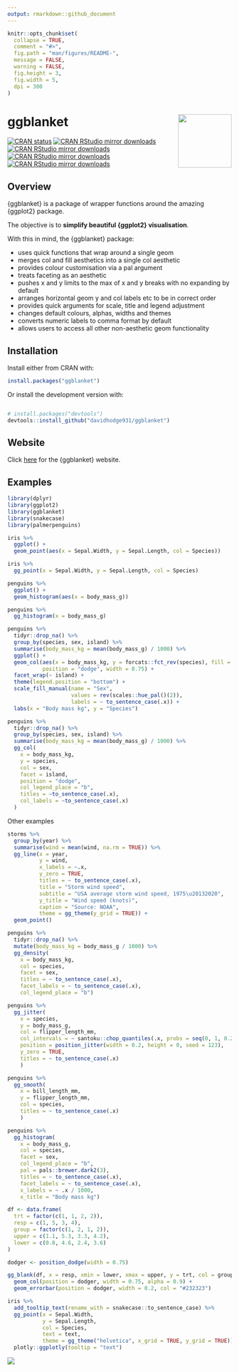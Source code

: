 ```yaml
---
output: rmarkdown::github_document
---
```


<!-- README.md is generated from README.Rmd. Please edit that file -->

```r
knitr::opts_chunk$set(
  collapse = TRUE,
  comment = "#>",
  fig.path = "man/figures/README-",
  message = FALSE,
  warning = FALSE,
  fig.height = 3, 
  fig.width = 5,
  dpi = 300 
)
```

# ggblanket <img src="man/figures/logo.png" align="right" width="120" />

<!-- badges: start -->
  [![CRAN status](https://www.r-pkg.org/badges/version/ggblanket)](https://CRAN.R-project.org/package=ggblanket)
[![CRAN RStudio mirror downloads](https://cranlogs.r-pkg.org/badges/grand-total/ggblanket?color=lightgrey)](https://r-pkg.org/pkg/ggblanket)
[![CRAN RStudio mirror downloads](https://cranlogs.r-pkg.org/badges/last-month/ggblanket?color=lightgrey)](https://r-pkg.org/pkg/ggblanket)
[![CRAN RStudio mirror downloads](https://cranlogs.r-pkg.org/badges/last-week/ggblanket?color=lightgrey)](https://r-pkg.org/pkg/ggblanket)
[![CRAN RStudio mirror downloads](https://cranlogs.r-pkg.org/badges/last-day/ggblanket?color=lightgrey)](https://r-pkg.org/pkg/ggblanket)
<!-- badges: end -->

## Overview

{ggblanket} is a package of wrapper functions around the amazing {ggplot2} package. 

The objective is to **simplify beautiful {ggplot2} visualisation**. 

With this in mind, the {ggblanket} package:

* uses quick functions that wrap around a single geom
* merges col and fill aesthetics into a single col aesthetic
* provides colour customisation via a pal argument
* treats faceting as an aesthetic
* pushes x and y limits to the max of x and y breaks with no expanding by default
* arranges horizontal geom y and col labels etc to be in correct order 
* provides quick arguments for scale, title and legend adjustment 
* changes default colours, alphas, widths and themes
* converts numeric labels to comma format by default
* allows users to access all other non-aesthetic geom functionality 

## Installation

Install either from CRAN with:

``` r
install.packages("ggblanket")
```

Or install the development version with:

``` r

# install.packages("devtools")
devtools::install_github("davidhodge931/ggblanket")
```

## Website

Click [here](https://davidhodge931.github.io/ggblanket/) for the {ggblanket} website.

## Examples

```r
library(dplyr)
library(ggplot2)
library(ggblanket)
library(snakecase)
library(palmerpenguins)
```

```r
iris %>%
  ggplot() +
  geom_point(aes(x = Sepal.Width, y = Sepal.Length, col = Species))
```

```r
iris %>%
  gg_point(x = Sepal.Width, y = Sepal.Length, col = Species)
```

```r
penguins %>% 
  ggplot() +
  geom_histogram(aes(x = body_mass_g)) 
```

```r
penguins %>% 
  gg_histogram(x = body_mass_g) 
```

```r
penguins %>%
  tidyr::drop_na() %>%
  group_by(species, sex, island) %>%
  summarise(body_mass_kg = mean(body_mass_g) / 1000) %>%
  ggplot() +
  geom_col(aes(x = body_mass_kg, y = forcats::fct_rev(species), fill = sex),
           position = "dodge", width = 0.75) +
  facet_wrap(~ island) +
  theme(legend.position = "bottom") +
  scale_fill_manual(name = "Sex", 
                    values = rev(scales::hue_pal()(2)), 
                    labels = ~ to_sentence_case(.x)) +
  labs(x = "Body mass kg", y = "Species") 
```

```r
penguins %>%
  tidyr::drop_na() %>% 
  group_by(species, sex, island) %>%
  summarise(body_mass_kg = mean(body_mass_g) / 1000) %>%
  gg_col(
    x = body_mass_kg,
    y = species,
    col = sex,
    facet = island,
    position = "dodge",
    col_legend_place = "b",
    titles = ~to_sentence_case(.x),
    col_labels = ~to_sentence_case(.x)
  )
```

Other examples

```r
storms %>% 
  group_by(year) %>% 
  summarise(wind = mean(wind, na.rm = TRUE)) %>% 
  gg_line(x = year, 
          y = wind, 
          x_labels = ~.x,
          y_zero = TRUE,
          titles = ~ to_sentence_case(.x),
          title = "Storm wind speed",
          subtitle = "USA average storm wind speed, 1975\u20132020", 
          y_title = "Wind speed (knots)", 
          caption = "Source: NOAA",
          theme = gg_theme(y_grid = TRUE)) +
  geom_point()
```

```r
penguins %>% 
  tidyr::drop_na() %>% 
  mutate(body_mass_kg = body_mass_g / 1000) %>%
  gg_density(
    x = body_mass_kg, 
    col = species, 
    facet = sex, 
    titles = ~ to_sentence_case(.x),
    facet_labels = ~ to_sentence_case(.x),
    col_legend_place = "b")
```

```r
penguins %>%
  gg_jitter(
    x = species,
    y = body_mass_g,
    col = flipper_length_mm,
    col_intervals = ~ santoku::chop_quantiles(.x, probs = seq(0, 1, 0.25)),
    position = position_jitter(width = 0.2, height = 0, seed = 123), 
    y_zero = TRUE,
    titles = ~ to_sentence_case(.x)
    )
```

```r
penguins %>% 
  gg_smooth(
    x = bill_length_mm,
    y = flipper_length_mm,
    col = species,
    titles = ~ to_sentence_case(.x)
    ) 
```

```r
penguins %>%
  gg_histogram(
    x = body_mass_g,
    col = species, 
    facet = sex, 
    col_legend_place = "b", 
    pal = pals::brewer.dark2(3),
    titles = ~ to_sentence_case(.x),
    facet_labels = ~ to_sentence_case(.x), 
    x_labels = ~ .x / 1000, 
    x_title = "Body mass kg")
```

```r
df <- data.frame(
  trt = factor(c(1, 1, 2, 2)),
  resp = c(1, 5, 3, 4),
  group = factor(c(1, 2, 1, 2)),
  upper = c(1.1, 5.3, 3.3, 4.2),
  lower = c(0.8, 4.6, 2.4, 3.6)
)

dodger <- position_dodge(width = 0.75)

gg_blank(df, x = resp, xmin = lower, xmax = upper, y = trt, col = group) +
  geom_col(position = dodger, width = 0.75, alpha = 0.9) +
  geom_errorbar(position = dodger, width = 0.2, col = "#232323")
```

```r
iris %>% 
  add_tooltip_text(rename_with = snakecase::to_sentence_case) %>% 
  gg_point(x = Sepal.Width, 
           y = Sepal.Length, 
           col = Species, 
           text = text, 
           theme = gg_theme("helvetica", x_grid = TRUE, y_grid = TRUE)) %>% 
  plotly::ggplotly(tooltip = "text")
```

![](man/figures/ggplotly_screenshot.png)

